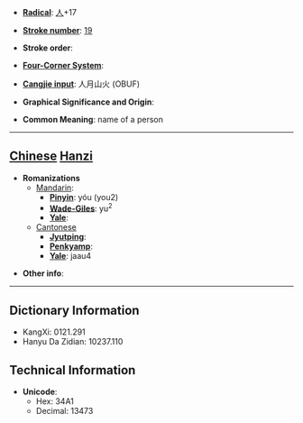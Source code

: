 * '''[[Wiktionary:Chinese radical index| Radical]]''': [[Wiktionary:Chinese radical index 人|人]]+17

* '''[[Wiktionary:Chinese total strokes index|Stroke number]]''': [[Wiktionary:Chinese total strokes index 19|19]]

* '''Stroke order''': 

* '''[[Wiktionary:Chinese four corner index|Four-Corner System]]''': 

* '''[[Wiktionary:Chinese Cangjie index|Cangjie input]]''': 人月山火 (OBUF)

* '''Graphical Significance and Origin''': 

* '''Common Meaning''': name of a person

----

== [[Chinese]] [[Hanzi]] ==

* '''Romanizations'''
** [[Mandarin]]:
*** '''[[Pinyin]]''': yóu (you2)
*** '''[[Wade-Giles]]''': yu<sup>2</sup>
*** '''[[Yale]]''': 
**[[Cantonese]]
***'''[[Jyutping]]''':
***'''[[Penkyamp]]''': 
***'''[[Yale]]''': jaau4

* '''Other info''': 

----

== Dictionary Information ==

* KangXi: 0121.291
* Hanyu Da Zidian: 10237.110

== Technical Information ==

* '''Unicode''':
** Hex: 34A1
** Decimal: 13473